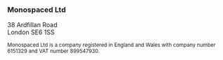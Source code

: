### Monospaced Ltd

38 Ardfillan Road <br />
London SE6 1SS

<small>
  Monospaced Ltd is a company registered in England and Wales with company
  number 6151329 and VAT number 899547930.
</small>
